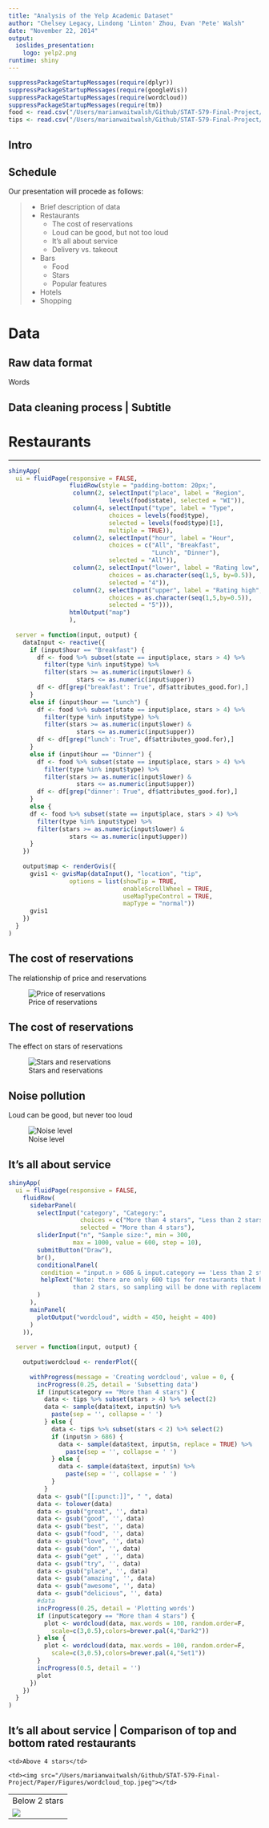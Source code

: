 ```yaml
---
title: "Analysis of the Yelp Academic Dataset"
author: "Chelsey Legacy, Lindong 'Linton' Zhou, Evan 'Pete' Walsh"
date: "November 22, 2014"
output: 
  ioslides_presentation:
    logo: yelp2.png
runtime: shiny
---
```


```r
suppressPackageStartupMessages(require(dplyr))
suppressPackageStartupMessages(require(googleVis))
suppressPackageStartupMessages(require(wordcloud))
suppressPackageStartupMessages(require(tm))
food <- read.csv("/Users/marianwaitwalsh/Github/STAT-579-Final-Project/Data/Restaurants/food.csv")
tips <- read.csv("/Users/marianwaitwalsh/Github/STAT-579-Final-Project/Data/Restaurants/tips.csv")
```

## Intro

## Schedule {.smaller}

Our presentation will procede as follows:

> - Brief description of data
> - Restaurants
>     + The cost of reservations
>     + Loud can be good, but not too loud
>     + It's all about service
>     + Delivery vs. takeout
> - Bars
>     + Food
>     + Stars
>     + Popular features
> - Hotels
> - Shopping

# Data

## Raw data format

Words

## Data cleaning process | Subtitle


# Restaurants

----

```r
shinyApp(
  ui = fluidPage(responsive = FALSE, 
                 fluidRow(style = "padding-bottom: 20px;",
                  column(2, selectInput("place", label = "Region", 
                            levels(food$state), selected = "WI")),
                  column(4, selectInput("type", label = "Type",
                            choices = levels(food$type), 
                            selected = levels(food$type)[1],
                            multiple = TRUE)),
                  column(2, selectInput("hour", label = "Hour",
                            choices = c("All", "Breakfast",
                                        "Lunch", "Dinner"),
                            selected = "All")),
                  column(2, selectInput("lower", label = "Rating low",
                            choices = as.character(seq(1,5, by=0.5)),
                            selected = "4")),
                  column(2, selectInput("upper", label = "Rating high",
                            choices = as.character(seq(1,5,by=0.5)),
                            selected = "5"))),
                 htmlOutput("map")
                 ),
  
  server = function(input, output) {
    dataInput <- reactive({      
      if (input$hour == "Breakfast") {
        df <- food %>% subset(state == input$place, stars > 4) %>%
          filter(type %in% input$type) %>%
          filter(stars >= as.numeric(input$lower) & 
                   stars <= as.numeric(input$upper))
        df <- df[grep("breakfast': True", df$attributes_good.for),]
      }      
      else if (input$hour == "Lunch") {
        df <- food %>% subset(state == input$place, stars > 4) %>%
          filter(type %in% input$type) %>%
          filter(stars >= as.numeric(input$lower) & 
                   stars <= as.numeric(input$upper))
        df <- df[grep("lunch': True", df$attributes_good.for),]
      }      
      else if (input$hour == "Dinner") {
        df <- food %>% subset(state == input$place, stars > 4) %>%
          filter(type %in% input$type) %>%
          filter(stars >= as.numeric(input$lower) & 
                   stars <= as.numeric(input$upper))
        df <- df[grep("dinner': True", df$attributes_good.for),]
      }      
      else {
      df <- food %>% subset(state == input$place, stars > 4) %>%
        filter(type %in% input$type) %>%
        filter(stars >= as.numeric(input$lower) & 
                 stars <= as.numeric(input$upper))        
      }
    })
    
    output$map <- renderGvis({
      gvis1 <- gvisMap(dataInput(), "location", "tip",
                 options = list(showTip = TRUE, 
                                enableScrollWheel = TRUE,
                                useMapTypeControl = TRUE,
                                mapType = "normal"))
      gvis1
    })
  }
)
```

## The cost of reservations {.flexbox .vcenter}

The relationship of price and reservations

![Price of reservations](/Users/marianwaitwalsh/GitHub/STAT-579-Final-Project/Paper/Figures/food_res_price.jpeg)

## The cost of reservations {.flexbox .vcenter}

The effect on stars of reservations

![Stars and reservations](/Users/marianwaitwalsh/GitHub/STAT-579-Final-Project/Paper/Figures/food_res_stars.jpeg)

## Noise pollution {.flexbox .vcenter}

Loud can be good, but never too loud

![Noise level](/Users/marianwaitwalsh/GitHub/STAT-579-Final-Project/Paper/Figures/food_noise.jpeg)

## It's all about service

```r
shinyApp(
  ui = fluidPage(responsive = FALSE,
    fluidRow(
      sidebarPanel(
        selectInput("category", "Category:", 
                    choices = c("More than 4 stars", "Less than 2 stars"), 
                    selected = "More than 4 stars"),
        sliderInput("n", "Sample size:", min = 300, 
                  max = 1000, value = 600, step = 10),
        submitButton("Draw"),
        br(),
        conditionalPanel(
         condition = "input.n > 686 & input.category == 'Less than 2 stars'",
         helpText("Note: there are only 600 tips for restaurants that have less 
                  than 2 stars, so sampling will be done with replacement.")
        )
      ),
      mainPanel(
        plotOutput("wordcloud", width = 450, height = 400)
      )         
    )),
  
  server = function(input, output) {
    
    output$wordcloud <- renderPlot({
      
      withProgress(message = 'Creating wordcloud', value = 0, {
        incProgress(0.25, detail = 'Subsetting data')
        if (input$category == "More than 4 stars") {
          data <- tips %>% subset(stars > 4) %>% select(2)
          data <- sample(data$text, input$n) %>% 
            paste(sep = '', collapse = ' ')
          } else {
            data <- tips %>% subset(stars < 2) %>% select(2)
            if (input$n > 686) {
              data <- sample(data$text, input$n, replace = TRUE) %>% 
                paste(sep = '', collapse = ' ')
            } else {
              data <- sample(data$text, input$n) %>% 
                paste(sep = '', collapse = ' ')          
            }
          }
        data <- gsub("[[:punct:]]", " ", data)
        data <- tolower(data)
        data <- gsub("great", '', data)
        data <- gsub("good", '', data)
        data <- gsub("best", '', data)
        data <- gsub("food", '', data)
        data <- gsub("love", '', data)
        data <- gsub("don", '', data)
        data <- gsub("get" , '', data)
        data <- gsub("try", '', data)
        data <- gsub("place", '', data)
        data <- gsub("amazing", '', data)
        data <- gsub("awesome", '', data)
        data <- gsub("delicious", '', data)
        #data
        incProgress(0.25, detail = 'Plotting words')
        if (input$category == "More than 4 stars") {
          plot <- wordcloud(data, max.words = 100, random.order=F, 
            scale=c(3,0.5),colors=brewer.pal(4,"Dark2"))
        } else {
          plot <- wordcloud(data, max.words = 100, random.order=F, 
            scale=c(3,0.5),colors=brewer.pal(4,"Set1"))
        }
        incProgress(0.5, detail = '')
        plot
      })
    })
  }
)
```

## It's all about service | Comparison of top and bottom rated restaurants

<table>
<tr><td>Below 2 stars</td>
    <td>Above 4 stars</td>
</tr>
<tr><td><img src="/Users/marianwaitwalsh/Github/STAT-579-Final-Project/Paper/Figures/wordcloud_bottom.jpeg"></td>
    <td><img src="/Users/marianwaitwalsh/Github/STAT-579-Final-Project/Paper/Figures/wordcloud_top.jpeg"></td>
</tr>
</table>
